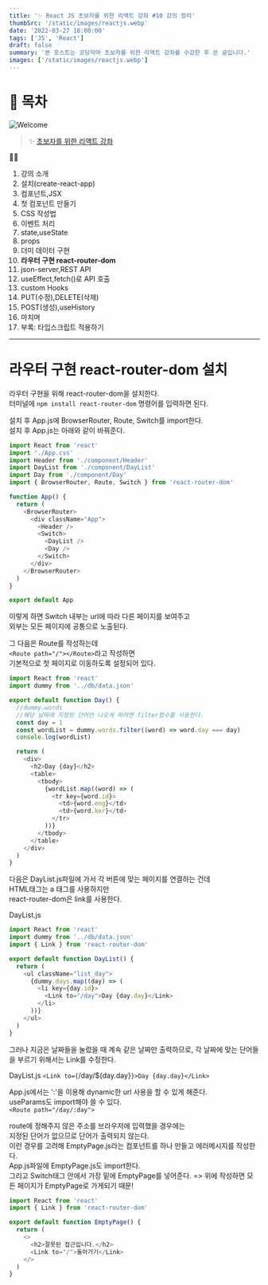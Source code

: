 ```yaml
---
title: '✨ React JS 초보자를 위한 리액트 강좌 #10 강의 정리'
thumbSrc: '/static/images/reactjs.webp'
date: '2022-03-27 18:00:00'
tags: ['JS', 'React']
draft: false
summary: '본 포스트는 코딩악마 초보자를 위한 리액트 강좌를 수강한 후 쓴 글입니다.'
images: ['/static/images/reactjs.webp']
---
```


# 📌 목차

![Welcome](/static/images/reactjs.webp)

> ✨ [초보자를 위한 리액트 강좌](https://www.youtube.com/playlist?list=PLZKTXPmaJk8J_fHAzPLH8CJ_HO_M33e7-)

💁🏻

1.  강의 소개
2.  설치(create-react-app)
3.  컴포넌트,JSX
4.  첫 컴포넌트 만들기
5.  CSS 작성법
6.  이벤트 처리
7.  state,useState
8.  props
9.  더미 데이터 구현
10. **라우터 구현 react-router-dom**
11. json-server,REST API
12. useEffect,fetch()로 API 호출
13. custom Hooks
14. PUT(수정),DELETE(삭제)
15. POST(생성),useHistory
16. 마치며
17. 부록: 타입스크립트 적용하기

---

# 라우터 구현 react-router-dom 설치

라우터 구현을 위해 react-router-dom을 설치한다.<br/>
터미널에 `npm install react-router-dom` 명령어를 입력하면 된다.

설치 후 App.js에 BrowserRouter, Route, Switch를 import한다.<br/>
설치 후 App.js는 아래와 같이 바꿔준다.

```js
import React from 'react'
import './App.css'
import Header from './component/Header'
import DayList from './component/DayList'
import Day from './component/Day'
import { BrowserRouter, Route, Switch } from 'react-router-dom'

function App() {
  return (
    <BrowserRouter>
      <div className="App">
        <Header />
        <Switch>
          <DayList />
          <Day />
        </Switch>
      </div>
    </BrowserRouter>
  )
}

export default App
```

이렇게 하면 Switch 내부는 url에 따라 다른 페이지를 보여주고<br/>
외부는 모든 페이지에 공통으로 노출된다.

그 다음은 Route를 작성하는데<br/>
`<Route path="/"></Route>`라고 작성하면<br/>
기본적으로 첫 페이지로 이동하도록 설정되어 있다.

```js
import React from 'react'
import dummy from '../db/data.json'

export default function Day() {
  //dummy.words
  //해당 날짜에 지정된 단어만 나오게 하려면 filter함수를 사용한다.
  const day = 1
  const wordList = dummy.words.filter((word) => word.day === day)
  console.log(wordList)

  return (
    <div>
      <h2>Day {day}</h2>
      <table>
        <tbody>
          {wordList.map((word) => (
            <tr key={word.id}>
              <td>{word.eng}</td>
              <td>{word.kor}</td>
            </tr>
          ))}
        </tbody>
      </table>
    </div>
  )
}
```

다음은 DayList.js파일에 가서 각 버튼에 맞는 페이지를 연결하는 건데<br/>
HTML태그는 a 태그를 사용하지만<br/>
react-router-dom은 link를 사용한다.

DayList.js

```js
import React from 'react'
import dummy from '../db/data.json'
import { Link } from 'react-router-dom'

export default function DayList() {
  return (
    <ul className="list_day">
      {dummy.days.map((day) => (
        <li key={day.id}>
          <Link to="/day">Day {day.day}</Link>
        </li>
      ))}
    </ul>
  )
}
```

그러나 지금은 날짜들을 눌렀을 때 계속 같은 날짜만 출력하므로,
각 날짜에 맞는 단어들을 부르기 위해서는 Link를 수정한다.

DayList.js
`<Link to={`/day/${day.day}`}>Day {day.day}</Link>`

App.js에서는 ':'을 이용해 dynamic한 url 사용을 할 수 있게 해준다.<br/>
useParams도 import해야 쓸 수 있다.<br/>
`<Route path="/day/:day">`

route에 정해주지 않은 주소를 브라우저에 입력했을 경우에는<br/>
지정된 단어가 없으므로 단어가 출력되지 않는다.<br/>
이런 경우를 고려해 EmptyPage.js라는 컴포넌트를 하나 만들고 에러메시지를 작성한다.<br/>
App.js파일에 EmptyPage.js도 import한다.<br/>
그리고 Switch태그 안에서 가장 밑에 EmptyPage를 넣어준다. => 위에 작성하면 모든 페이지가 EmptyPage로 가게되기 때문!

```js
import React from 'react'
import { Link } from 'react-router-dom'

export default function EmptyPage() {
  return (
    <>
      <h2>잘못된 접근입니다.</h2>
      <Link to="/">돌아가기</Link>
    </>
  )
}
```

